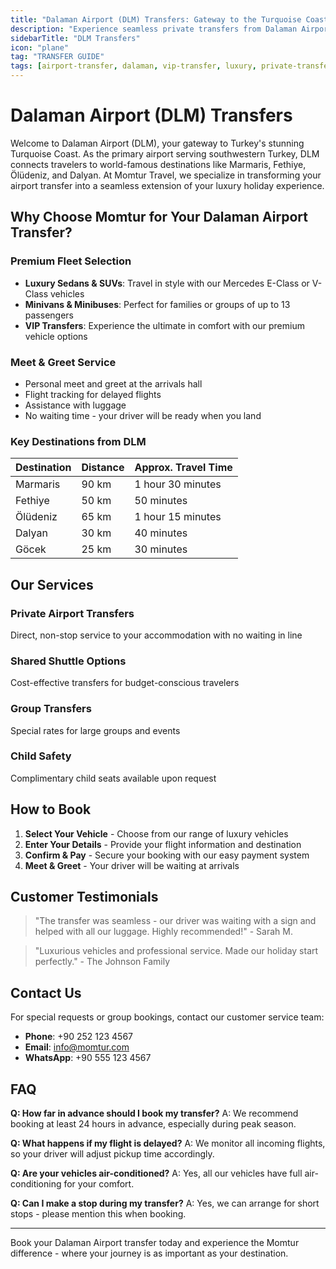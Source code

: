 ```yaml
---
title: "Dalaman Airport (DLM) Transfers: Gateway to the Turquoise Coast"
description: "Experience seamless private transfers from Dalaman Airport to Marmaris, Fethiye, and beyond. Book your luxury transfer with Momtur Travel today."
sidebarTitle: "DLM Transfers"
icon: "plane"
tag: "TRANSFER GUIDE"
tags: [airport-transfer, dalaman, vip-transfer, luxury, private-transfer, dlm-airport]
---
```


# Dalaman Airport (DLM) Transfers

Welcome to Dalaman Airport (DLM), your gateway to Turkey's stunning Turquoise Coast. As the primary airport serving southwestern Turkey, DLM connects travelers to world-famous destinations like Marmaris, Fethiye, Ölüdeniz, and Dalyan. At Momtur Travel, we specialize in transforming your airport transfer into a seamless extension of your luxury holiday experience.

## Why Choose Momtur for Your Dalaman Airport Transfer?

### Premium Fleet Selection
- **Luxury Sedans & SUVs**: Travel in style with our Mercedes E-Class or V-Class vehicles
- **Minivans & Minibuses**: Perfect for families or groups of up to 13 passengers
- **VIP Transfers**: Experience the ultimate in comfort with our premium vehicle options

### Meet & Greet Service
- Personal meet and greet at the arrivals hall
- Flight tracking for delayed flights
- Assistance with luggage
- No waiting time - your driver will be ready when you land

### Key Destinations from DLM

| Destination | Distance | Approx. Travel Time |
|-------------|----------|---------------------|
| Marmaris   | 90 km    | 1 hour 30 minutes  |
| Fethiye    | 50 km    | 50 minutes         |
| Ölüdeniz   | 65 km    | 1 hour 15 minutes  |
| Dalyan     | 30 km    | 40 minutes         |
| Göcek      | 25 km    | 30 minutes         |

## Our Services

### Private Airport Transfers
Direct, non-stop service to your accommodation with no waiting in line

### Shared Shuttle Options
Cost-effective transfers for budget-conscious travelers

### Group Transfers
Special rates for large groups and events

### Child Safety
Complimentary child seats available upon request

## How to Book

1. **Select Your Vehicle** - Choose from our range of luxury vehicles
2. **Enter Your Details** - Provide your flight information and destination
3. **Confirm & Pay** - Secure your booking with our easy payment system
4. **Meet & Greet** - Your driver will be waiting at arrivals

## Customer Testimonials

> "The transfer was seamless - our driver was waiting with a sign and helped with all our luggage. Highly recommended!" - Sarah M.

> "Luxurious vehicles and professional service. Made our holiday start perfectly." - The Johnson Family

## Contact Us

For special requests or group bookings, contact our customer service team:
- **Phone**: +90 252 123 4567
- **Email**: info@momtur.com
- **WhatsApp**: +90 555 123 4567

## FAQ

**Q: How far in advance should I book my transfer?**
A: We recommend booking at least 24 hours in advance, especially during peak season.

**Q: What happens if my flight is delayed?**
A: We monitor all incoming flights, so your driver will adjust pickup time accordingly.

**Q: Are your vehicles air-conditioned?**
A: Yes, all our vehicles have full air-conditioning for your comfort.

**Q: Can I make a stop during my transfer?**
A: Yes, we can arrange for short stops - please mention this when booking.

---

Book your Dalaman Airport transfer today and experience the Momtur difference - where your journey is as important as your destination.
